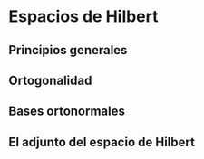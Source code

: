 # Espacios de Hilbert

## Principios generales

## Ortogonalidad

## Bases ortonormales

## El adjunto del espacio de Hilbert

